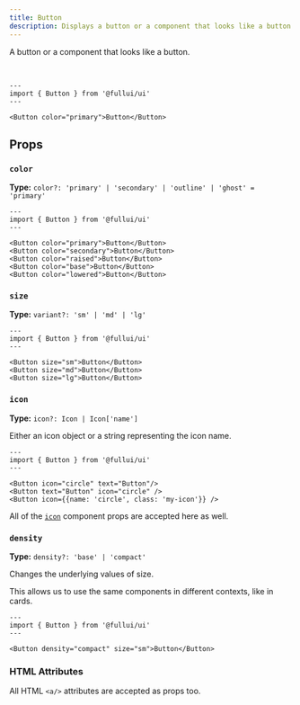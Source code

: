 ```yaml
---
title: Button
description: Displays a button or a component that looks like a button.
---
```


A button or a component that looks like a button.

<br/>

```astro live
---
import { Button } from '@fullui/ui'
---

<Button color="primary">Button</Button>
```

## Props
### `color`
**Type:** `color?: 'primary' | 'secondary' | 'outline' | 'ghost' = 'primary'`
```astro live
---
import { Button } from '@fullui/ui'
---

<Button color="primary">Button</Button>
<Button color="secondary">Button</Button>
<Button color="raised">Button</Button>
<Button color="base">Button</Button>
<Button color="lowered">Button</Button>
```

### `size`
**Type:** `variant?: 'sm' | 'md' | 'lg'`
```astro live
---
import { Button } from '@fullui/ui'
---

<Button size="sm">Button</Button>
<Button size="md">Button</Button>
<Button size="lg">Button</Button>
```

### `icon`
**Type:** `icon?: Icon | Icon['name']`

Either an icon object or a string representing the icon name.

```astro live
---
import { Button } from '@fullui/ui'
---

<Button icon="circle" text="Button"/>
<Button text="Button" icon="circle" />
<Button icon={{name: 'circle', class: 'my-icon'}} />
```

All of the [`icon`](/base/icon) component props are accepted here as well.

### `density`
**Type:** `density?: 'base' | 'compact'`

Changes the underlying values of size.

This allows us to use the same components in different contexts, like in cards.

```astro live
---
import { Button } from '@fullui/ui'
---

<Button density="compact" size="sm">Button</Button>
```

<Theming/>

### HTML Attributes
All HTML `<a/>` attributes are accepted as props too.